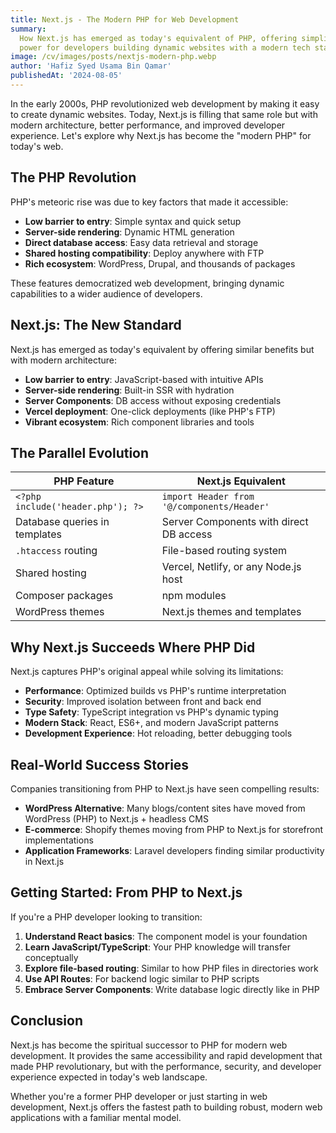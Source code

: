 ```yaml
---
title: Next.js - The Modern PHP for Web Development
summary:
  How Next.js has emerged as today's equivalent of PHP, offering simplicity and
  power for developers building dynamic websites with a modern tech stack.
image: /cv/images/posts/nextjs-modern-php.webp
author: 'Hafiz Syed Usama Bin Qamar'
publishedAt: '2024-08-05'
---
```


In the early 2000s, PHP revolutionized web development by making it easy to
create dynamic websites. Today, Next.js is filling that same role but with
modern architecture, better performance, and improved developer experience.
Let's explore why Next.js has become the "modern PHP" for today's web.

## The PHP Revolution

PHP's meteoric rise was due to key factors that made it accessible:

- **Low barrier to entry**: Simple syntax and quick setup
- **Server-side rendering**: Dynamic HTML generation
- **Direct database access**: Easy data retrieval and storage
- **Shared hosting compatibility**: Deploy anywhere with FTP
- **Rich ecosystem**: WordPress, Drupal, and thousands of packages

These features democratized web development, bringing dynamic capabilities to a
wider audience of developers.

## Next.js: The New Standard

Next.js has emerged as today's equivalent by offering similar benefits but with
modern architecture:

- **Low barrier to entry**: JavaScript-based with intuitive APIs
- **Server-side rendering**: Built-in SSR with hydration
- **Server Components**: DB access without exposing credentials
- **Vercel deployment**: One-click deployments (like PHP's FTP)
- **Vibrant ecosystem**: Rich component libraries and tools

## The Parallel Evolution

| PHP Feature                       | Next.js Equivalent                         |
| --------------------------------- | ------------------------------------------ |
| `<?php include('header.php'); ?>` | `import Header from '@/components/Header'` |
| Database queries in templates     | Server Components with direct DB access    |
| `.htaccess` routing               | File-based routing system                  |
| Shared hosting                    | Vercel, Netlify, or any Node.js host       |
| Composer packages                 | npm modules                                |
| WordPress themes                  | Next.js themes and templates               |

## Why Next.js Succeeds Where PHP Did

Next.js captures PHP's original appeal while solving its limitations:

- **Performance**: Optimized builds vs PHP's runtime interpretation
- **Security**: Improved isolation between front and back end
- **Type Safety**: TypeScript integration vs PHP's dynamic typing
- **Modern Stack**: React, ES6+, and modern JavaScript patterns
- **Development Experience**: Hot reloading, better debugging tools

## Real-World Success Stories

Companies transitioning from PHP to Next.js have seen compelling results:

- **WordPress Alternative**: Many blogs/content sites have moved from WordPress
  (PHP) to Next.js + headless CMS
- **E-commerce**: Shopify themes moving from PHP to Next.js for storefront
  implementations
- **Application Frameworks**: Laravel developers finding similar productivity in
  Next.js

## Getting Started: From PHP to Next.js

If you're a PHP developer looking to transition:

1. **Understand React basics**: The component model is your foundation
2. **Learn JavaScript/TypeScript**: Your PHP knowledge will transfer
   conceptually
3. **Explore file-based routing**: Similar to how PHP files in directories work
4. **Use API Routes**: For backend logic similar to PHP scripts
5. **Embrace Server Components**: Write database logic directly like in PHP

## Conclusion

Next.js has become the spiritual successor to PHP for modern web development. It
provides the same accessibility and rapid development that made PHP
revolutionary, but with the performance, security, and developer experience
expected in today's web landscape.

Whether you're a former PHP developer or just starting in web development,
Next.js offers the fastest path to building robust, modern web applications with
a familiar mental model.
